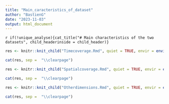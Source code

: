 ```yaml
---
title: "Main_caracteristics_of_dataset"
author: "BastienG"
date: "2023-11-03"
output: html_document
---
```


`r if(!unique_analyse){cat_title("# Main characteristics of the two datasets", child_headerinside = child_header)}`


```r

res <- knitr::knit_child("Timecoverage.Rmd", quiet = TRUE, envir = environment())

cat(res, sep =  "\\clearpage")

```

\clearpage

```r

res <- knitr::knit_child("Spatialcoverage.Rmd", quiet = TRUE, envir = environment())

cat(res, sep =  "\\clearpage")

```


\clearpage


```r

res <- knitr::knit_child("Otherdimensions.Rmd", quiet = TRUE, envir = environment())

cat(res, sep =  "\\clearpage")

```

\clearpage
